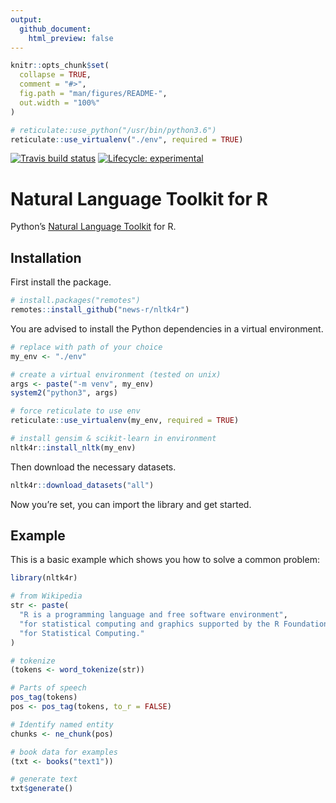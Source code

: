 ```yaml
---
output: 
  github_document:
    html_preview: false
---
```


<!-- README.md is generated from README.Rmd. Please edit that file -->

```r
knitr::opts_chunk$set(
  collapse = TRUE,
  comment = "#>",
  fig.path = "man/figures/README-",
  out.width = "100%"
)

# reticulate::use_python("/usr/bin/python3.6")
reticulate::use_virtualenv("./env", required = TRUE)
```

<!-- badges: start -->
[![Travis build status](https://travis-ci.org/news-r/nltk.svg?branch=master)](https://travis-ci.org/news-r/nltk)
[![Lifecycle: experimental](https://img.shields.io/badge/lifecycle-experimental-orange.svg)](https://www.tidyverse.org/lifecycle/#experimental)
<!-- badges: end -->

# Natural Language Toolkit for R

Python's [Natural Language Toolkit](https://www.nltk.org/) for R.

## Installation

First install the package.

``` r
# install.packages("remotes")
remotes::install_github("news-r/nltk4r")
```

You are advised to install the Python dependencies in a virtual environment.

``` r
# replace with path of your choice
my_env <- "./env"

# create a virtual environment (tested on unix)
args <- paste("-m venv", my_env)
system2("python3", args) 

# force reticulate to use env
reticulate::use_virtualenv(my_env, required = TRUE)

# install gensim & scikit-learn in environment
nltk4r::install_nltk(my_env) 
```

Then download the necessary datasets.

``` r
nltk4r::download_datasets("all")
```

Now you're set, you can import the library and get started.

## Example

This is a basic example which shows you how to solve a common problem:

```r
library(nltk4r)

# from Wikipedia
str <- paste(
  "R is a programming language and free software environment",
  "for statistical computing and graphics supported by the R Foundation",
  "for Statistical Computing."
)

# tokenize
(tokens <- word_tokenize(str))

# Parts of speech
pos_tag(tokens)
pos <- pos_tag(tokens, to_r = FALSE)

# Identify named entity
chunks <- ne_chunk(pos)

# book data for examples
(txt <- books("text1"))

# generate text
txt$generate()
```